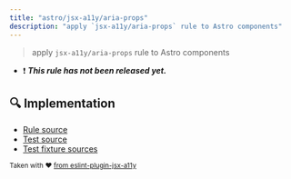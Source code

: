 ```yaml
---
title: "astro/jsx-a11y/aria-props"
description: "apply `jsx-a11y/aria-props` rule to Astro components"
---
```


> apply `jsx-a11y/aria-props` rule to Astro components

- ❗ <badge text="This rule has not been released yet." vertical="middle" type="error"> **_This rule has not been released yet._** </badge>



## 🔍 Implementation

- [Rule source](https://github.com/ota-meshi/eslint-plugin-astro/blob/main/src/rules/jsx-a11y/aria-props.ts)
- [Test source](https://github.com/ota-meshi/eslint-plugin-astro/blob/main/tests/src/rules/jsx-a11y/aria-props.ts)
- [Test fixture sources](https://github.com/ota-meshi/eslint-plugin-astro/tree/main/tests/fixtures/rules/jsx-a11y/aria-props)

<sup>Taken with ❤️ [from eslint-plugin-jsx-a11y](https://github.com/jsx-eslint/eslint-plugin-jsx-a11y/tree/HEAD/docs/rules/aria-props.md)</sup>
